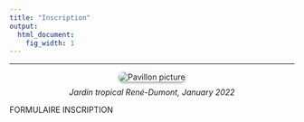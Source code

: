 ```yaml
---
title: "Inscription"
output:
  html_document:
    fig_width: 1
---
```






----


<!---

<img src="images/pavillon_Indochine.jpg" align="right" width="440px"/>


<br clear="left"/>

![](images/pavillon_indo_modif.jpg)
--->

<style>
figure {
  text-align: center;
}

figcaption {
  margin-top: 10px;
}
</style>

<style>
  .rounded-image {
    border-radius: 10px; /* Ajoute des coins arrondis de 10 pixels */
    box-shadow: 0px 2px 4px rgba(0, 0, 0, 0.4); /* Ajoute une ombre de 2 pixels de hauteur et 4 pixels de flou */
  }
</style>

<p>
<div class="row">
<figure>
  <img alt="Pavillon picture" src="images/pavillon_indo_modif.jpg" class="rounded-image"/>
  <figcaption> <i>Jardin tropical René-Dumont, January 2022 </i> </figcaption>
</figure>
</div>
</p>


FORMULAIRE INSCRIPTION

